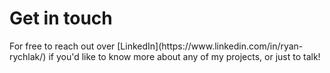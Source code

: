 <h1 class="desktop">Get in touch</h1>

<p class="desktop">
For free to reach out over [LinkedIn](https://www.linkedin.com/in/ryan-rychlak/) if you'd like to know more about any of my projects, or just to talk!
</p>
